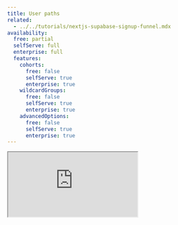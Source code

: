 ```yaml
---
title: User paths
related:
  - ../../tutorials/nextjs-supabase-signup-funnel.mdx
availability:
  free: partial
  selfServe: full
  enterprise: full
  features:
    cohorts:
      free: false
      selfServe: true
      enterprise: true
    wildcardGroups:
      free: false
      selfServe: true
      enterprise: true
    advancedOptions:
      free: false
      selfServe: true
      enterprise: true
---
```


<iframe
    src="https://www.youtube-nocookie.com/embed/2jQco8hEvTI?start=714"
    className="rounded shadow-xl"
/>

User paths are a type of [insight](/docs/user-guides/insights) that enable you to follow users along their journey through your product and determine where the biggest drop-offs are.

You can learn the following from paths:

- Where users are getting confused or stuck.
- Which parts of your app people are actually using.
- Why users aren't discovering new features.
- Where new users are landing into your marketing website.

<ProductScreenshot
    imageLight = {exampleLight} 
    imageDark = {exampleDark}
    classes="rounded"
    alt= "Example of a paths insight"
/>

## How to create a paths insight

1. Click [Product Analytics](https://us.posthog.com/insights) on the left sidebar
1. Click the **+ New insight** button
1. Select the **User Paths** tab

<ProductScreenshot
    imageLight = {switchingTypeLight} 
    imageDark = {switchingTypeDark}
    classes="rounded"
    alt= "Switching the event type"
/>

## Understanding paths

Paths can be overwhelming at first, especially if they have many steps. To help you understand them better, here's a simple example:

<ProductScreenshot
    imageLight = {twoStepLight} 
    imageDark = {twoStepDark}
    classes="rounded"
    alt= "Path visualization with only 2 steps"
/>

Each step along the path is a page that the user viewed, and the horizontal bars correspond to a user navigating from one page to another. The numbers next to the paths correspond to how many distinct users passed through this specific step along the way. 

In the above, the first step shows that **268** people viewed the homepage `/homepage`. From the homepage, we can see that people either viewed the `/docs/tutorials` page next, or the `/docs/...gramming` page next, or the `/docs/paths` page, and so on.

### Exploring a specific step within a path

You can dig deeper into a specific step by hovering your mouse over it:

<ProductScreenshot
    imageLight = {dropoffLight} 
    imageDark = {dropoffDark}
    classes="rounded"
    alt= "Dropoff"
/>

This gives us the exact conversion rate of this step, as well as the average time it took users to get here from the previous step. In addition to this information, you can also click on the **•••** icon to bring up a menu with a number of actions for this step:

- **Set as path start** - Sets this step as the starting point for your path. This is useful for exploring where your users navigate to after a specific step.
- **Set as path end** - Sets this step as the ending point for your path. This is useful when analyzing the ways a user ends up at a specific step or learning why users dropped off.
- **Exclude path item** - Adds an [exclusion](#exclusions) rule for this specific event.
- **View funnel** - Opens a new [funnel insight](/docs/product-analytics/funnels) with this event already set as the first step. This is useful when analyzing drop-off of a specific step.
- **Copy path item name** - Copies the event name to your clipboard.

### Viewing recordings and creating cohorts from a step


One of the most powerful features of paths is the ability to see all the users who passed through a specific step. To do this, click on the number next to the name of step. This brings up a list of all of these users.

<ProductScreenshot
    imageLight = {"https://res.cloudinary.com/dmukukwp6/image/upload/v1716305838/posthog.com/contents/path-users-light.png"} 
    imageDark = {"https://res.cloudinary.com/dmukukwp6/image/upload/v1716305838/posthog.com/contents/path-users-dark.png"}
    classes="rounded"
    alt= "list of users who reached a step"
/>

You can then create a [cohort](/docs/data/cohorts) of users who passed through the step by clicking the **Save as cohort**.

If you have enabled [session replays](/docs/session-replay), you can also see recordings of a user sessions for this step by clicking the **View recording** button. This is helpful when diagnosing problems with your funnels.

## Configuration options

This next section provides detailed information on the different configuration options of the paths insight.

<ProductScreenshot
    imageLight = {"https://res.cloudinary.com/dmukukwp6/image/upload/v1716371632/posthog.com/contents/steps-light.png"} 
    imageDark = {"https://res.cloudinary.com/dmukukwp6/image/upload/v1716371632/posthog.com/contents/step-dark.png"}
    classes="rounded"
    alt= "Configuration options for creating paths"
/>

### Event types

There are 4 types of events that PostHog can display user paths for. You need to select at least one, and you can select any combination of the four.

#### Page views

This options shows paths for the `$pageview` event sent by our web libraries. Each step of the path is broken down by the `Current URL` property.

This also means that you can see a continuous path of your users even if they navigate across domains.

#### Screen views

This option shows steps for the `$screen` events sent by our mobile app libraries. Each step of the path is broken down by the `$screen_name` property.

#### Custom events

This contains all events other than the `$pageview` and `$screen` event. When displaying paths for these events, they will be broken down by name, with each step corresponding to an event a user performed in succession.

#### SQL expression

You can also write your own custom queries path steps using [SQL expressions](/docs/sql/expressions).

For example, the following expression will filter to only show pageviews on Chrome:

```
if(event = '$pageview' and properties.$browser = 'Chrome', properties.$current_url, null)
```

### Wildcard groups

Wildcard groups are an advanced feature that allows you to group multiple events together into a single step based on certain patterns. They work by using the `*` character to replace a unique pattern in a string. 

Wildcard groups are typically used when you're dealing with URLs that contain unique values or IDs, and you want to combine all of these paths into a single step.

For example, if you have URLs with the format `/product/{product-id}`, you can use the pattern `/product/*` to group them together.

When using wildcards on custom events, the pattern will be matched against the event name itself. For example,`dashboard *` will match the events with names such as `dashboard created` and `dashboard viewed`.

### Path cleaning rules

Path cleaning rules are an advanced version of [wildcard groups](#wildcard-groups). They use regex to match instead of the simple `*` wildcard.

Path cleaning rules consist of two parts:

- **Regex** – used to match the various URLs you would like to combine.
- **Alias** – used to replace the portion that matched the regex.

Path cleaning rules can either be added directly to an insight, or you can configure global path cleaning rules in your [project settings](https://us.posthog.com/settings/project-product-analytics#path-cleaning).

<ProductScreenshot
    imageLight = {pathLight} 
    imageDark = {pathDark}
    classes="rounded"
    alt= "Create path cleaning dialogue"
/>

As an example, say your app uses a URL structure of the form `/merchant/<merchant_id>/dashboard`. Within your paths insight, you don't want to show different URLs for each merchant dashboard.

To combine them all into a single step, use the regex `\/merchant\/\d+\/dashboard$` and set `/merchant/dashboard` as the alias. Now, any pageview events that match the regex will have their path replaced with `/merchant/dashboard`.

For example, `https://example.com/merchant/12345/dashboard` `https://example.com/merchant/6789/dashboard` would both become `https://example.com/merchant/dashboard` and be shown as a single step.

### Exclusions

Exclusions enable you to remove events entirely from being displayed in a path.

<ProductScreenshot
    imageLight = {exclusionslight} 
    imageDark = {exclusionsDark}
    classes="rounded"
    alt= "Excluding two events"
/>

### Number of people on each path

This enables you to set the minimum and/or maximum number of people who performed the path in order for it to be displayed. This is especially helpful in reducing the density of the visualization since it removes paths from the insights. 

For example, you can set a minimum of 100 users per path to remove the most uncommon paths users took.

### Setting the number of steps

There is an option right above the graph to select the number of steps to display.

<ProductScreenshot
    imageLight = {"https://res.cloudinary.com/dmukukwp6/image/upload/v1716372005/posthog.com/contents/step-count-light.png"} 
    imageDark = {"https://res.cloudinary.com/dmukukwp6/image/upload/v1716372005/posthog.com/contents/step-count-dark.png"}
    classes="rounded"
    alt= "Select number of paths"
/>

Increasing the number of steps will show a longer portion of a user's journey through your product. The drawback is that too many steps can often show a cluttered view. To fix this, see above on how to [exclude certain events](#exclusions).
